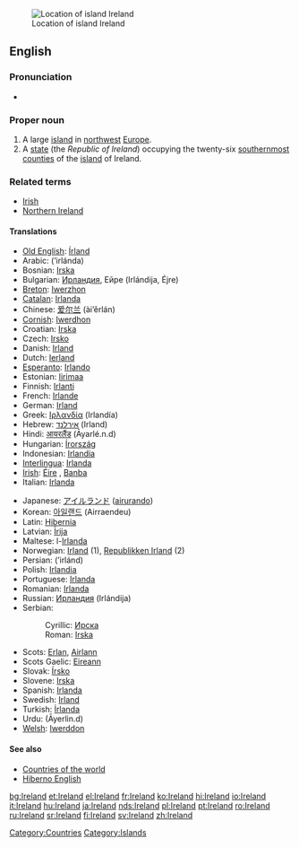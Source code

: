 {{wikipedia}}
[[Image:LocationIslandIreland.png|thumbnail|Location of island Ireland]]
==English==

===Pronunciation===
*{{IPA|/ˈaɪərlənd/}}

===Proper noun===
{{en-proper noun}}

# A large [[island]] in [[northwest]] [[Europe]].
# A [[state]] (the ''Republic of Ireland'') occupying the twenty-six [[south]]ernmost [[county|counties]] of the [[island]] of Ireland.

===Related terms===
*[[Irish]]
*[[Northern Ireland]]

====Translations====
{{trans-top|Ireland}}
*[[Old English]]: [[Írland]]
*Arabic: {{ARchar|[[ايرلندا]]}} (’irlánda) {{f}}
*Bosnian: [[Irska#Bosnian|Irska]] {{f}}
*Bulgarian: [[Ирландия#Bulgarian|Ирландия]], Ейре (Irlándija, Éjre) {{f}} 
*[[Breton]]: [[Iwerzhon]]
*[[Catalan]]: [[Irlanda]] {{f}}
*Chinese: [[爱尔兰]] (ài’ěrlán)
*[[Cornish]]: [[Iwerdhon]]
*Croatian: [[Irska#Croatian|Irska]] {{f}}
*Czech: [[Irsko]]
*Danish: [[Irland]]
*Dutch: [[Ierland]]
*[[Esperanto]]: [[Irlando]]
*Estonian: [[Iirimaa]]
*Finnish: [[Irlanti]]
*French: [[Irlande]] {{f}}
*German: [[Irland]]
*Greek: [[Ιρλανδία]] (Irlandía) {{f}}
*Hebrew: [[אירלנד]] (Irland)
*Hindi: [[आयरलैंड]] (Āyarlé.n.d)
*Hungarian: [[Írország]]
*Indonesian: [[Irlandia]]
*[[Interlingua]]: [[Irlanda]]
*[[Irish]]: [[Éire]] {{f}}, [[Banba]] {{f}}
*Italian: [[Irlanda]] {{f}}
{{trans-mid}}
*Japanese: [[アイルランド]] ([[airurando]])
*Korean: [[아일랜드]] (Airraendeu)
*Latin: [[Hibernia]]
*Latvian: [[Īrija]] {{f}}
*Maltese: l-[[Irlanda]] 
*Norwegian: [[Irland]] (1), [[Republikken Irland]] (2)
*Persian: {{FAchar|[[ایرلند]]}} (’irlánd)
*Polish: [[Irlandia]] {{f}}
*Portuguese: [[Irlanda]]
*Romanian: [[Irlanda]] {{f}}
*Russian: [[Ирландия]] (Irlándija) {{f}}
*Serbian:
*:Cyrillic: [[Ирска#Serbian|Ирска]] {{f}}
*:Roman: [[Irska#Serbian|Irska]] {{f}}
*Scots: [[Erlan]], [[Airlann]]
*Scots Gaelic: [[Eireann]] {{f}}
*Slovak: [[Írsko]] {{n}}
*Slovene: [[Irska#Slovene|Irska]] {{f}}
*Spanish: [[Irlanda]] {{f}}
*Swedish: [[Irland]]
*Turkish: [[İrlanda]]
*Urdu: {{URchar|[[ائرلینڈ|آئرلینڈ]]}} (Āyerlin.d)
*[[Welsh]]: [[Iwerddon]] {{f}}
{{trans-bottom}}

====See also====
*[[Countries of the world]]
*[[Hiberno English]]

[[Category:Countries]]
[[Category:Islands]]

[[bg:Ireland]]
[[et:Ireland]]
[[el:Ireland]]
[[fr:Ireland]]
[[ko:Ireland]]
[[hi:Ireland]]
[[io:Ireland]]
[[it:Ireland]]
[[hu:Ireland]]
[[ja:Ireland]]
[[nds:Ireland]]
[[pl:Ireland]]
[[pt:Ireland]]
[[ro:Ireland]]
[[ru:Ireland]]
[[sr:Ireland]]
[[fi:Ireland]]
[[sv:Ireland]]
[[zh:Ireland]]